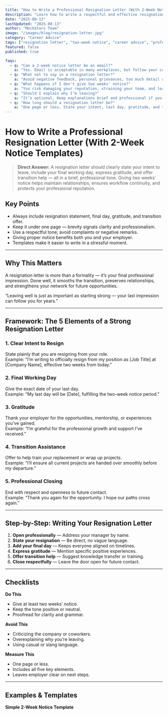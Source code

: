 ```yaml
---
title: "How to Write a Professional Resignation Letter (With 2-Week Notice Templates)"
description: "Learn how to write a respectful and effective resignation letter that leaves a positive last impression, plus 2-week notice templates and examples."
date: "2025-08-13"
lastUpdated: "2025-08-13"
author: "MockStars Team"
image: "/images/blog/resignation-letter.jpg"
category: "Career Advice"
tags: ["resignation letter", "two-week notice", "career advice", "professionalism"]
featured: false
published: true

faqs:
  - q: "Can a 2-week notice letter be an email?"
    a: "Yes. Email is acceptable in many workplaces, but follow your company's policy. Keep it professional: clear subject line, resignation statement, last working day, gratitude, and transition offer."
  - q: "What not to say in a resignation letter?"
    a: "Avoid negative feedback, personal grievances, too much detail about your next job, counteroffer requests, and unprofessional language."
  - q: "What happens if I don't give two weeks' notice?"
    a: "You risk damaging your reputation, straining your team, and losing pay or benefits. It may also make you ineligible for rehire."
  - q: "Should I explain why I’m leaving?"
    a: "It’s optional. Keep explanations brief and professional if you choose to include one."
  - q: "How long should a resignation letter be?"
    a: "One page or less. State your intent, last day, gratitude, and transition offer in concise language."
---
```


# How to Write a Professional Resignation Letter (With 2-Week Notice Templates)

> **Direct Answer:** A resignation letter should clearly state your intent to leave, include your final working day, express gratitude, and offer transition help — all in a brief, professional tone. Giving two weeks’ notice helps maintain relationships, ensures workflow continuity, and protects your professional reputation.

## Key Points
- Always include resignation statement, final day, gratitude, and transition offer.
- Keep it under one page — brevity signals clarity and professionalism.
- Use a respectful tone; avoid complaints or negative remarks.
- Giving proper notice benefits both you and your employer.
- Templates make it easier to write in a stressful moment.

---

## Why This Matters
A resignation letter is more than a formality — it’s your final professional impression. Done well, it smooths the transition, preserves relationships, and strengthens your network for future opportunities.  

“Leaving well is just as important as starting strong — your last impression can follow you for years.”

---

## Framework: The 5 Elements of a Strong Resignation Letter
### 1. **Clear Intent to Resign**
State plainly that you are resigning from your role.  
Example: “I’m writing to officially resign from my position as [Job Title] at [Company Name], effective two weeks from today.”

### 2. **Final Working Day**
Give the exact date of your last day.  
Example: “My last day will be [Date], fulfilling the two-week notice period.”

### 3. **Gratitude**
Thank your employer for the opportunities, mentorship, or experiences you’ve gained.  
Example: “I’m grateful for the professional growth and support I’ve received.”

### 4. **Transition Assistance**
Offer to help train your replacement or wrap up projects.  
Example: “I’ll ensure all current projects are handed over smoothly before my departure.”

### 5. **Professional Closing**
End with respect and openness to future contact.  
Example: “Thank you again for the opportunity. I hope our paths cross again.”

---

## Step-by-Step: Writing Your Resignation Letter
1. **Open professionally** — Address your manager by name.
2. **State your resignation** — Be direct, no vague language.
3. **Add your final day** — Keeps everyone aligned on timelines.
4. **Express gratitude** — Mention specific positive experiences.
5. **Offer transition help** — Suggest knowledge transfer or training.
6. **Close respectfully** — Leave the door open for future contact.

---

## Checklists
**Do This**
- Give at least two weeks’ notice.
- Keep the tone positive or neutral.
- Proofread for clarity and grammar.

**Avoid This**
- Criticizing the company or coworkers.
- Overexplaining why you’re leaving.
- Using casual or slang language.

**Measure This**
- One page or less.
- Includes all five key elements.
- Leaves employer clear on next steps.

---

## Examples & Templates

**Simple 2-Week Notice Template**
